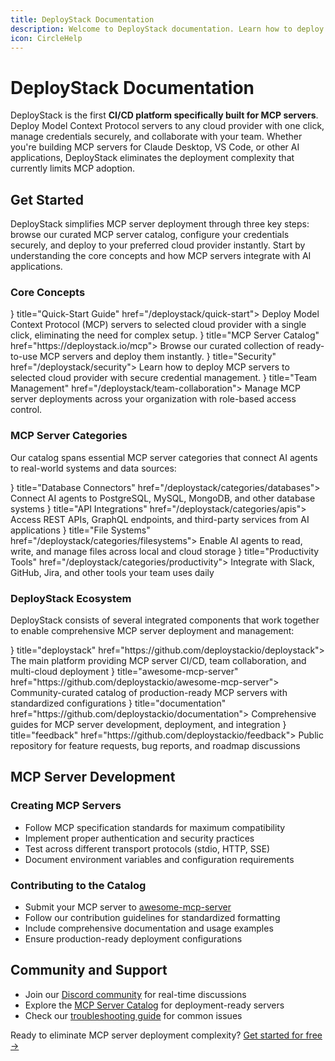 ```yaml
---
title: DeployStack Documentation
description: Welcome to DeployStack documentation. Learn how to deploy MCP servers to any cloud provider with one-click deployments, secure credential management, and team collaboration features.
icon: CircleHelp
---
```



# DeployStack Documentation

DeployStack is the first **CI/CD platform specifically built for MCP servers**. Deploy Model Context Protocol servers to any cloud provider with one click, manage credentials securely, and collaborate with your team. Whether you're building MCP servers for Claude Desktop, VS Code, or other AI applications, DeployStack eliminates the deployment complexity that currently limits MCP adoption.

## Get Started

DeployStack simplifies MCP server deployment through three key steps: browse our curated MCP server catalog, configure your credentials securely, and deploy to your preferred cloud provider instantly. Start by understanding the core concepts and how MCP servers integrate with AI applications.

### Core Concepts

<Cards>
<Card icon={<Rocket className="text-purple-500" />} title="Quick-Start Guide" href="/deploystack/quick-start">
Deploy Model Context Protocol (MCP) servers to selected cloud provider with a single click, eliminating the need for complex setup.
</Card>
<Card icon={<CloudUpload className="text-purple-500" />} title="MCP Server Catalog" href="https://deploystack.io/mcp">
Browse our curated collection of ready-to-use MCP servers and deploy them instantly.
</Card>
<Card icon={<LockKeyhole className="text-purple-500" />} title="Security" href="/deploystack/security">
Learn how to deploy MCP servers to selected cloud provider with secure credential management.
</Card>
<Card icon={<FileText className="text-purple-500" />} title="Team Management" href="/deploystack/team-collaboration">
Manage MCP server deployments across your organization with role-based access control.
</Card>
</Cards>

### MCP Server Categories

Our catalog spans essential MCP server categories that connect AI agents to real-world systems and data sources:

<Cards>
<Card icon={<Container className="text-purple-500" />} title="Database Connectors" href="/deploystack/categories/databases">
Connect AI agents to PostgreSQL, MySQL, MongoDB, and other database systems
</Card>
<Card icon={<BookOpenText className="text-purple-500" />} title="API Integrations" href="/deploystack/categories/apis">
Access REST APIs, GraphQL endpoints, and third-party services from AI applications
</Card>
<Card icon={<FileText className="text-purple-500" />} title="File Systems" href="/deploystack/categories/filesystems">
Enable AI agents to read, write, and manage files across local and cloud storage
</Card>
<Card icon={<MessageCircleHeart className="text-purple-500" />} title="Productivity Tools" href="/deploystack/categories/productivity">
Integrate with Slack, GitHub, Jira, and other tools your team uses daily
</Card>
</Cards>

### DeployStack Ecosystem

DeployStack consists of several integrated components that work together to enable comprehensive MCP server deployment and management:

<Cards>
<Card icon={<Container className="text-purple-500" />} title="deploystack" href="https://github.com/deploystackio/deploystack">
The main platform providing MCP server CI/CD, team collaboration, and multi-cloud deployment
</Card>
<Card icon={<BookOpenText className="text-purple-500" />} title="awesome-mcp-server" href="https://github.com/deploystackio/awesome-mcp-server">
Community-curated catalog of production-ready MCP servers with standardized configurations
</Card>
<Card icon={<FileText className="text-purple-500" />} title="documentation" href="https://github.com/deploystackio/documentation">
Comprehensive guides for MCP server development, deployment, and integration
</Card>
<Card icon={<MessageCircleHeart className="text-purple-500" />} title="feedback" href="https://github.com/deploystackio/feedback">
Public repository for feature requests, bug reports, and roadmap discussions
</Card>
</Cards>

## MCP Server Development

### Creating MCP Servers

- Follow MCP specification standards for maximum compatibility
- Implement proper authentication and security practices  
- Test across different transport protocols (stdio, HTTP, SSE)
- Document environment variables and configuration requirements

### Contributing to the Catalog

- Submit your MCP server to [awesome-mcp-server](https://github.com/deploystackio/awesome-mcp-server)
- Follow our contribution guidelines for standardized formatting
- Include comprehensive documentation and usage examples
- Ensure production-ready deployment configurations

## Community and Support

- Join our [Discord community](https://discord.gg/42Ce3S7b3b) for real-time discussions
- Explore the [MCP Server Catalog](https://deploystack.io/mcp) for deployment-ready servers
- Check our [troubleshooting guide](/deploystack/troubleshooting) for common issues

Ready to eliminate MCP server deployment complexity? [Get started for free →](https://cloud.deploystack.io)

